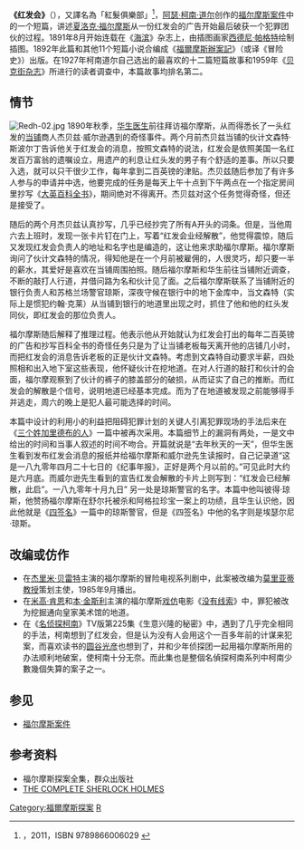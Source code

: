 {{Infobox Canon of Sherlock Holmes
|title = 红发会
|origtitle = The Adventure of the Red-Headed League
|publication = 英国《海滨杂志》
|date = 1891年8月
|illustration = 西德尼·佩吉特
|translation = 《红发案》<br/>汤心存、戴鸿蕖合译；收录于兰陵社1901年发行《泰西小说丛书》中
|setin = 1887年10月29日（星期六）-10月30日（星期日）
|location = 伦敦
|client = 杰贝兹·威尔逊
|villain = 约翰·克莱
|holmes = 写过关于纹身的文章<br/>通过吸掉几斗烟形容案件的复杂程度<br/>打惠斯特牌<br/>引用福楼拜
|watson = 住在海德公园南面
|case = 《四签名》、《身份案》
|note = 手稿完成时间是1891年4月20日
}}

'''《红发会》'''（{{lang-en|The Red-Headed League}}），又譯名為「紅髮俱樂部」<ref>[http://www.books.com.tw/products/0010527388 ] {{Wayback|url=http://www.books.com.tw/products/0010527388 |date=20150225122536 }}，2011，ISBN 9789866006029 {{zh-tw}}</ref>，[[阿瑟·柯南·道尔|阿瑟·柯南·道尔]]创作的[[福尔摩斯案件|福尔摩斯案件]]中的一个短篇，讲述[[夏洛克·福尔摩斯|夏洛克·福尔摩斯]]从一份红发会的广告开始最后破获一个犯罪团伙的过程。1891年8月开始连载在《[[海滨|海滨]]》杂志上，由插图画家[[西德尼·帕格特|西德尼·帕格特]]绘制插图。1892年此篇和其他11个短篇小说合编成《[[福爾摩斯辦案記|福爾摩斯辦案記]]》（或译《冒险史》）出版。在1927年柯南道尔自己选出的最喜欢的十二篇短篇故事和1959年《[[贝克街杂志|贝克街杂志]]》所进行的读者调查中，本篇故事均排名第二。

== 情节 ==

[[File:Redh-02.jpg|thumb]]
1890年秋季，[[华生医生|华生医生]]前往拜访福尔摩斯，从而得悉长了一头红发的[[当铺|当铺]]商人杰贝兹·威尔逊遇到的奇怪事件。两个月前杰贝兹当铺的伙计文森特·斯波尔丁告诉他关于红发会的消息，按照文森特的说法，红发会是依照美国一名红发百万富翁的遗嘱设立，用遗产的利息让红头发的男子有个舒适的差事。所以只要入选，就可以只干很少工作，每年拿到二百英镑的津贴。杰贝兹随后参加了有许多人参与的申请并中选，他要完成的任务是每天上午十点到下午两点在一个指定房间里抄写《[[大英百科全书|大英百科全书]]》，期间绝对不得离开。杰贝兹对这个任务觉得奇怪，但还是接受了。

随后的两个月杰贝兹认真抄写，几乎已经抄完了所有A开头的词条。但是，当他周六去上班时，发现一张卡片钉在门上，写着“红发会业经解散”，他觉得震惊，随后又发现红发会负责人的地址和名字也是编造的，这让他来求助福尔摩斯。福尔摩斯询问了伙计文森特的情况，得知他是在一个月前被雇佣的，人很灵巧，却只要一半的薪水，其爱好是喜欢在当铺周围拍照。随后福尔摩斯和华生前往当铺附近调查，不断的敲打人行道，并借问路为名和伙计见了面。之后福尔摩斯联系了当铺附近的银行负责人和苏格兰场警官琼斯，深夜守候在银行中的地下金库中，当文森特（实际上是惯犯约翰·克莱）从当铺到银行的地道里出现之时，抓住了他和他的红头发同伙，即红发会的那位负责人。

福尔摩斯随后解释了推理过程。他表示他从开始就认为红发会打出的每年二百英镑的广告和抄写百科全书的奇怪任务只是为了让当铺老板每天离开他的店铺几小时，而把红发会的消息告诉老板的正是伙计文森特。考虑到文森特自动要求半薪，四处照相和出入地下室这些表现，他怀疑伙计在挖地道。在对人行道的敲打和伙计的会面，福尔摩观察到了伙计的裤子的膝盖部分的破损，从而证实了自己的推断。而红发会的解散是个信号，说明地道已经基本完成。而为了在地道被发现之前能够得手并逃走，周六的晚上是犯人最可能选择的时间。

本篇中设计的利用小的利益把阻碍犯罪计划的关键人引离犯罪现场的手法后来在《[[三个姓加里德布的人|三个姓加里德布的人]]》一篇中被再次采用。本篇细节上的漏洞有两处，一是文中给出的时间和当事人叙述的时间不吻合。开篇就说是“去年秋天的一天”，但华生医生看到发布红发会消息的报纸并给福尔摩斯和威尔逊先生读报时，自己记录道“这是一八九零年四月二十七日的《纪事年报》，正好是两个月以前的。”可见此时大约是六月底。而威尔逊先生看到的宣告红发会解散的卡片上则写到：“红发会已经解散，此启”。一八九零年十月九日” 另一处是琼斯警官的名字。本篇中他叫彼得·琼斯，他赞扬福尔摩斯在舒尔托被杀和阿格拉珍宝一案上的功绩，且华生认识他，因此他就是《[[四签名|四签名]]》一篇中的琼斯警官，但是《四签名》中他的名字则是埃瑟尔尼·琼斯。

== 改编或仿作 ==
* 在[[杰里米·贝雷特|杰里米·贝雷特]]主演的福尔摩斯的冒险电视系列剧中，此案被改编为[[莫里亚蒂教授|莫里亚蒂教授]]策划主使，1985年9月播出。
* 在[[米高·肯恩|米高·肯恩]]和[[本·金斯利|本·金斯利]]主演的福尔摩斯[[戏仿|戏仿]]电影《[[没有线索|没有线索]]》中，罪犯被改为挖掘通向皇家美术馆的地道。
* 在《[[名侦探柯南|名侦探柯南]]》TV版第225集《生意兴隆的秘密》中，遇到了几乎完全相同的手法，柯南想到了红发会，但是认为没有人会用这个一百多年前的计谋来犯案，而喜欢读书的[[圆谷光彦|圆谷光彦]]也想到了，并和少年侦探团一起用福尔摩斯所用的办法顺利地破案，使柯南十分无奈。而此集也是整個名偵探柯南系列中柯南少數幾個失算的案子之一。

== 参见 ==
* [[福尔摩斯案件|福尔摩斯案件]]

== 参考资料 ==
{{reflist}}
* 福尔摩斯探案全集，群众出版社
* [https://web.archive.org/web/20080313103617/http://168.144.50.205/221bcollection/canon/index.htm THE COMPLETE SHERLOCK HOLMES]
{{福爾摩斯辦案記}}
[[Category:福爾摩斯探案|Category:福爾摩斯探案]]
[[Category:蘇格蘭小說|R]]